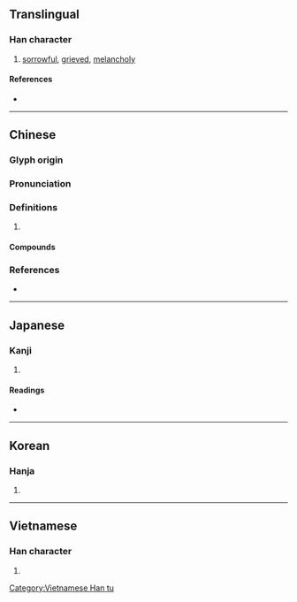 {{character info/new}}
{{also|淒|凄}}
==Translingual==

===Han character===
{{Han char|rn=61|rad=心|as=08|sn=11|four=95047|canj=PJLV|ids=⿰忄妻}}

# [[sorrowful]], [[grieved]], [[melancholy]]

====References====
* {{Han ref|kx=0389.190|dkj=10744|dj=0723.060|hdz=42314.100|uh=60BD|ud=24765|bh=B17E|bd=45438}}

----

==Chinese==
{{zh-forms|s=凄}}

===Glyph origin===
{{Han etym}}

===Pronunciation===
{{zh-pron
|m=qī
|c=cai1
|mn=chhi
|mc=y
|oc=y
|cat=
}}

===Definitions===
{{zh-hanzi}}

# {{rfdef|zh}}

====Compounds====
{{zh-der|哀悽|孤孤悽悽|悲悽|悽傷|悽切|悽婉|悽怨|悽悽|悽悽惶惶|悽悽慘慘|悽惘|悽惶|悽惻|悽愴|悽慘|悽楚|悽涼|悽然|悽苦|慘悽|憯悽}}

===References===
* {{R:nan:thcwdq}}

----

==Japanese==

===Kanji===
{{ja-kanji|grade=|rs=心08}}

# {{defn|lang=ja|sort=心08}}

====Readings====
* {{ja-readings|on=[[せい]] (sei)|kun=[[いたむ]] (itamu)}}

----

==Korean==

===Hanja===
{{ko-hanja|hangeul=처|eumhun=|rv=cheo|mr=ch'ŏ|y=che}}

# {{defn|lang=ko|sort=心08}}

----

==Vietnamese==

===Han character===
{{vi-readings|rs=心08|hanviet=thê}}

# {{defn|lang=vi|sort=心08}}

[[Category:Vietnamese Han tu]]